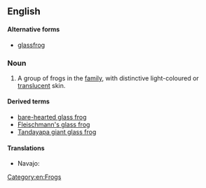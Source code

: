 ==English==
{{wikipedia}}

====Alternative forms====
* [[glassfrog]]

===Noun===
{{en-noun|head=[[glass]] [[frog]]}}

# A group of frogs in the ''{{taxlink|Centrolenidae|family}}'' [[family]], with distinctive light-coloured or [[translucent]] skin.

====Derived terms====
* [[bare-hearted glass frog]]
* [[Fleischmann's glass frog]]
* [[Tandayapa giant glass frog]]

====Translations====
{{trans-top|frog}}
* Navajo: {{t|nv|chʼał niłtólí}}
{{trans-mid}}
{{trans-bottom}}

[[Category:en:Frogs]]